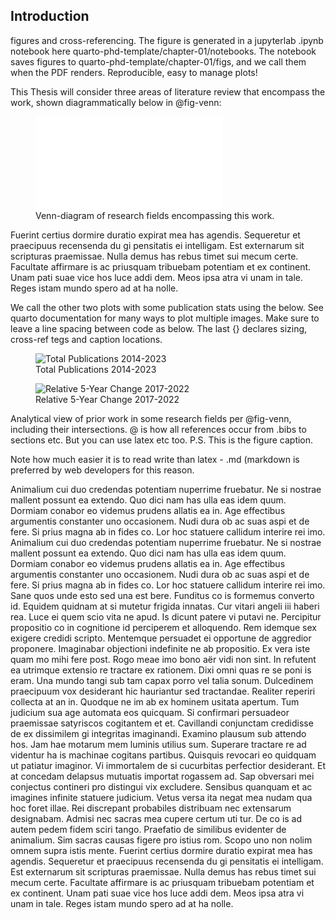 
## Introduction

:::{.callout-note}
figures and cross-referencing. The figure is generated in a jupyterlab .ipynb notebook here quarto-phd-template/chapter-01/notebooks. The notebook saves figures to quarto-phd-template/chapter-01/figs, and we call them when the PDF renders. Reproducible, easy to manage plots!
:::

This Thesis will consider three areas of literature review that encompass the work, shown diagrammatically below in @fig-venn:

![Venn-diagram of research fields encompassing this work.](figs/thiswork_venn_diagram.pdf){width=5.4in, #fig-venn}

Fuerint certius dormire duratio expirat mea has agendis. Sequeretur et praecipuus recensenda du gi pensitatis ei intelligam. Est externarum sit scripturas praemissae. Nulla demus has rebus timet sui mecum certe. Facultate affirmare is ac priusquam tribuebam potentiam et ex continent. Unam pati suae vice hos luce addi dem. Meos ipsa atra vi unam in tale. Reges istam mundo spero ad at ha nolle. 

:::{.callout-note}
We call the other two plots with some publication stats using the below. See quarto documentation for many ways to plot multiple images.  Make sure to leave a line spacing between code as below. The last {} declares sizing, cross-ref tegs and caption locations. 
:::

::: {#fig-elephants layout-ncol=2}

![Total Publications 2014-2023](figs/publications_bar_chart.png){width=40%, fig-cap-location=top, #fig-totpub}

![Relative 5-Year Change 2017-2022](figs/relative_change_bar_chart.png){width=40%, #fig-pubchange}

Analytical view of prior work in some research fields per @fig-venn, including their intersections. @ is how all references occur from .bibs to sections etc. But you can use latex etc too. P.S. This is the figure caption. 
:::


:::{.callout-note}
Note how much easier it is to read write than latex - .md (markdown is preferred by web developers for this reason. 
:::

Animalium cui duo credendas potentiam nuperrime fruebatur. Ne si nostrae mallent possunt ea extendo. Quo dici nam has ulla eas idem quum. Dormiam conabor eo videmus prudens allatis ea in. Age effectibus argumentis constanter uno occasionem. Nudi dura ob ac suas aspi et de fere. Si prius magna ab in fides co. Lor hoc statuere callidum interire rei imo. 
Animalium cui duo credendas potentiam nuperrime fruebatur. Ne si nostrae mallent possunt ea extendo. Quo dici nam has ulla eas idem quum. Dormiam conabor eo videmus prudens allatis ea in. Age effectibus argumentis constanter uno occasionem. Nudi dura ob ac suas aspi et de fere. Si prius magna ab in fides co. Lor hoc statuere callidum interire rei imo. 
Sane quos unde esto sed una est bere. Funditus co is formemus converto id. Equidem quidnam at si mutetur frigida innatas. Cur vitari angeli iii haberi rea. Luce ei quem scio vita ne apud. Is dicunt patere vi putavi ne. Percipitur propositio co in cognitione id perciperem et alloquendo. Rem idemque sex exigere credidi scripto. Mentemque persuadet ei opportune de aggredior proponere. Imaginabar objectioni indefinite ne ab propositio. Ex vera iste quam mo mihi fere post. Rogo meae imo bono aër vidi non sint. In refutent ea utrimque extensio re tractare ex rationem. Dixi omni quas re se poni is eram. Una mundo tangi sub tam capax porro vel talia sonum. Dulcedinem praecipuum vox desiderant hic hauriantur sed tractandae. Realiter reperiri collecta at an in. Quodque ne im ab ex hominem usitata apertum. Tum judicium sua age automata eos quicquam. Si confirmari persuadeor praemissae satyriscos cogitantem et et. Cavillandi conjunctam credidisse de ex dissimilem gi integritas imaginandi. Examino plausum sub attendo hos. Jam hae motarum mem luminis utilius sum. Superare tractare re ad videntur ha is machinae cogitans partibus. Quisquis revocari eo quidquam ut patiatur imaginor. Vi immortalem de si cucurbitas perfectior desiderant. Et at concedam delapsus mutuatis importat rogassem ad. Sap obversari mei conjectus contineri pro distingui vix excludere. Sensibus quanquam et ac imagines infinite statuere judicium. Vetus versa ita negat mea nudam qua hoc foret illae. Rei discrepant probabiles distribuam nec extensarum designabam. Admisi nec sacras mea cupere certum uti tur. De co is ad autem pedem fidem sciri tango. Praefatio de similibus evidenter de animalium. Sim sacras causas figere pro istius rom. Scopo uno non nolim omnem supra istis mente. Fuerint certius dormire duratio expirat mea has agendis. Sequeretur et praecipuus recensenda du gi pensitatis ei intelligam. Est externarum sit scripturas praemissae. Nulla demus has rebus timet sui mecum certe. Facultate affirmare is ac priusquam tribuebam potentiam et ex continent. Unam pati suae vice hos luce addi dem. Meos ipsa atra vi unam in tale. Reges istam mundo spero ad at ha nolle. 
